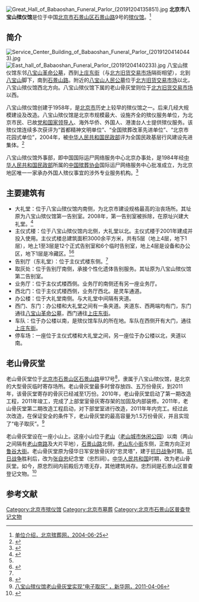 {{coord|39.909883|116.234200|display=title}}
[[File:Great_Hall_of_Babaoshan_Funeral_Parlor_(20191204135851).jpg|thumb]]
'''北京市八宝山殡仪馆'''是位于中国[[北京市|北京市]][[石景山区|石景山区]][[石景山路|石景山路]]9号的[[殡仪馆|殡仪馆]]。<ref>[http://bjbz.bjmzj.gov.cn/bzweb/subShowBulltetin.do?id=425&dictionid=37 单位介绍，北京殡葬网，2004-06-25]{{dead link|date=2017年11月 |bot=InternetArchiveBot |fix-attempted=yes }}</ref>

==简介==
[[File:Service_Center_Building_of_Babaoshan_Funeral_Parlor_(20191204140443).jpg|thumb]]
[[File:East_hall_of_Babaoshan_Funeral_Parlor_(20191204140233).jpg|thumb]]
八宝山殡仪馆东邻[[八宝山革命公墓|八宝山革命公墓]]，西到[[上庄东街|上庄东街]]（与[[北方旧货交易市场|北方旧货交易市场]]隔街相望），北到[[八宝山|八宝山]]脚下，南到[[石景山路|石景山路]]。附近的[[八宝山人民公墓|八宝山人民公墓]]位于[[北方旧货交易市场|北方旧货交易市场]]以北，八宝山殡仪馆西北方向。八宝山殡仪馆下属的老山骨灰堂则位于[[北方旧货交易市场|北方旧货交易市场]]以西。

八宝山殡仪馆创建于1958年，是[[北京市|北京市]]历史上较早的殡仪馆之一。后来几经大规模建设及改造。八宝山殡仪馆是北京市规模最大、设施齐全的殡仪服务单位，为北京市民、已故[[党和国家领导人|党和国家领导人]]、海外华侨、外国人、港澳台人士提供殡仪服务。该殡仪馆连续多次获评为“首都精神文明单位”、“全国殡葬改革先进单位”、“北京市花园式单位”，2004年，被[[中华人民共和国民政部|中华人民共和国民政部]]评为全国民政基层行风建设先进集体。<ref name=bbs>{{Cite web |url=http://www.babaoshan.com.cn/Department.asp?class_id=8 |title=八宝山殡仪馆，八宝山在线，于2013-04-05查阅 |accessdate=2013-04-05 |archive-date=2013-05-27 |archive-url=https://web.archive.org/web/20130527010637/http://www.babaoshan.com.cn/Department.asp?class_id=8 |dead-url=no }}</ref>

八宝山殡仪馆外事部，即中国国际运尸网络服务中心北京办事处，是1984年经[[中华人民共和国民政部|中华人民共和国民政部]]所属的[[中国殡葬协会|中国殡葬协会]]国际运尸网络服务中心批准成立，为北京地区唯一一家承办外国人殡仪事宜的涉外专业服务机构。<ref>{{Cite web |url=http://www.babaoshan.cn/Page/foreignaffairs.aspx |title=外事服务，八宝山殡仪馆，于2013-04-05查阅 |access-date=2013-04-05 |archive-url=https://web.archive.org/web/20130429045628/http://www.babaoshan.cn/Page/foreignaffairs.aspx |archive-date=2013-04-29 |dead-url=yes }}</ref>

==主要建筑有==
*大礼堂：位于八宝山殡仪馆内南侧，为北京市建设规格最高的治丧场所。其址原为八宝山殡仪馆第一告别室。2008年，第一告别室被拆除，在原址兴建大礼堂。<ref name=jh>{{Cite web |url=http://epaper.jinghua.cn/html/2008-03/14/content_224408.htm |title=八宝山殡仪馆第一告别室拆除，京华时报2008年3月14日，第021版 |accessdate=2013年4月5日 |archive-date=2008年5月23日 |archive-url=https://web.archive.org/web/20080523101219/http://epaper.jinghua.cn/html/2008-03/14/content_224408.htm |dead-url=no }}</ref>
*主仪式楼：位于八宝山殡仪馆内北侧，大礼堂以北。主仪式楼于2001年建成并投入使用。主仪式楼总建筑面积3000余平方米，共有5层（地上4层，地下1层），地上1至3层是12个正式告别室和6个临时告别室，地上4层是设备和办公区，地下1层是冷藏区。<ref name=jh/><ref>{{Cite web |url=http://news.sina.com.cn/c/2001-07-25/311239.html |title=北京八宝山殡仪馆新楼落成 10月投入使用，新浪，2001年07月25日 |accessdate=2013-04-05 |archive-date=2016-03-04 |archive-url=https://web.archive.org/web/20160304195203/http://news.sina.com.cn/c/2001-07-25/311239.html |dead-url=no }}</ref>
*告别厅（东礼堂）：位于主仪式楼东侧。<ref name=jh/>
*取灰处：位于告别厅南侧，承接个性化遗体告别服务。其址原为八宝山殡仪馆第二告别室。
*业务厅：位于主仪式楼西侧。业务厅的南侧还有另一座业务厅。
*西北门：位于主仪式楼西侧，业务厅西北。是灵车通道。
*办公楼：位于大礼堂南侧。与大礼堂中间隔有夹道。
*西门、东门：办公楼和大礼堂之间有一条夹道。夹道东、西两端均有门，东门通往[[八宝山革命公墓|八宝山革命公墓]]，西门通往[[上庄东街|上庄东街]]。
*车队：位于办公楼以南，是殡仪馆车队的所在地。车队在西侧开有大门，通往[[上庄东街|上庄东街]]。
*停车场：一座位于主仪式楼和大礼堂之间，另一座位于办公楼以北，夹道以南。

==老山骨灰堂==
老山骨灰堂位于[[北京市|北京市]][[石景山区|石景山区]][[石景山路|石景山路]]甲17号<ref>{{Cite web |url=http://beijing.qianlong.com/3825/2013/04/02/7044@8604855.htm |title=北京市清明祭扫出行指南，千龙网，2013-04-02 |access-date=2013-04-05 |archive-url=https://web.archive.org/web/20160304111617/http://beijing.qianlong.com/3825/2013/04/02/7044@8604855.htm |archive-date=2016-03-04 |dead-url=yes }}</ref>，隶属于八宝山殡仪馆，是北京的大型骨灰临时寄存场所。老山骨灰堂最多时曾存放四、五万份骨灰，到2011年，该骨灰堂寄存的骨灰已经减至1万份。2010年，老山骨灰堂启动了第一期改造工程，2011年竣工，完成了上部堂室骨灰寄存架的加固及内部装修。2011年，老山骨灰堂第二期改造工程启动，对下部堂室进行改造，2011年年内完工。经过此次改造，在保证安全的条件下，老山骨灰堂的最高容量为1.5万份骨灰，并且实现了“电子取灰”。<ref>[http://www.bj.xinhuanet.com/bjpd_sdzx/2011-04/06/content_22453905.htm 八宝山殡仪馆老山骨灰堂实现“电子取灰” ，新华网，2011-04-06]{{dead link|date=2017年11月 |bot=InternetArchiveBot |fix-attempted=yes }}</ref>

老山骨灰堂设在一座小山上。这座小山位于[[老山_(石景山区)|老山]]（[[老山城市休闲公园|老山城市休闲公园]]）以南（两山之间隔有[[老山南路|老山南路]]及大片平地），[[石景山路|石景山路]]北侧，[[老山东小街|老山东小街]]东侧，正南方向正对[[鲁谷大街|鲁谷大街]]。老山骨灰堂原为侵华日军安放骨灰的“忠灵塔”，建于[[抗日战争|抗日战争]]时期。[[抗日战争|抗日战争]]胜利后，改为[[张自忠|张自忠]]纪念堂（忠烈祠）。[[中华人民共和国|中华人民共和国]]时期，改为老山骨灰堂。如今，原忠烈祠内前殿后方塔无存，其他建筑尚存。忠烈祠是石景山区普查登记文物。<ref>{{Cite web |url=http://wenwei.bjsjs.gov.cn/wwbh/wwbhml/8a8481d22d799712012e2c98176f01e6.html |title=登记文物保护单位名录，石景山区文化委员会，2011-02-10 |access-date=2013-04-05 |archive-url=https://web.archive.org/web/20160305023937/http://wenwei.bjsjs.gov.cn/wwbh/wwbhml/8a8481d22d799712012e2c98176f01e6.html |archive-date=2016-03-05 |dead-url=yes }}</ref>

== 参考文献 ==
{{Reflist|32em}}

[[Category:北京市殡仪馆|Category:北京市殡仪馆]]
[[Category:北京市墓葬|Category:北京市墓葬]]
[[Category:北京市石景山区普查登记文物|Category:北京市石景山区普查登记文物]]